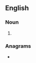 ==English==

===Noun===
{{head|en|noun form}}

# {{plural of|en|anteroom}}

===Anagrams===
* {{anagrams|en|a=aemnoorst|omosterna}}